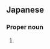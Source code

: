 ==Japanese==
{{ja-kanjitab|恵|似|子}}

===Proper noun===
{{ja-pos|proper|えいこ}}

# {{given name|female|lang=ja|sort=えいこ}}